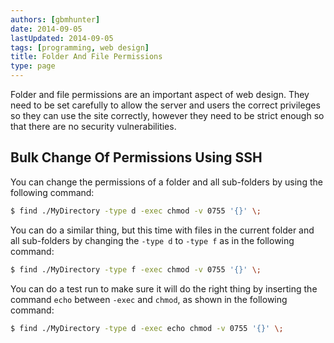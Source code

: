 ```yaml
---
authors: [gbmhunter]
date: 2014-09-05
lastUpdated: 2014-09-05
tags: [programming, web design]
title: Folder And File Permissions
type: page
---
```


Folder and file permissions are an important aspect of web design. They need to be set carefully to allow the server and users the correct privileges so they can use the site correctly, however they need to be strict enough so that there are no security vulnerabilities.

## Bulk Change Of Permissions Using SSH

You can change the permissions of a folder and all sub-folders by using the following command:
    
```sh
$ find ./MyDirectory -type d -exec chmod -v 0755 '{}' \;
```

You can do a similar thing, but this time with files in the current folder and all sub-folders by changing the `-type d` to `-type f` as in the following command:

```sh    
$ find ./MyDirectory -type f -exec chmod -v 0755 '{}' \;
```

You can do a test run to make sure it will do the right thing by inserting the command `echo` between `-exec` and `chmod`, as shown in the following command:

```sh    
$ find ./MyDirectory -type d -exec echo chmod -v 0755 '{}' \;
```
